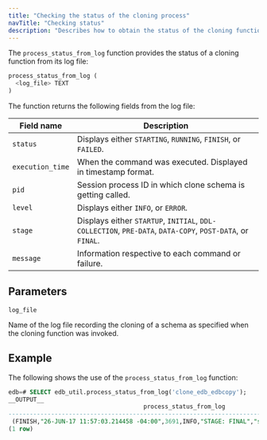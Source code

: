 ```yaml
---
title: "Checking the status of the cloning process"
navTitle: "Checking status"
description: "Describes how to obtain the status of the cloning function"
---
```


<div id="process_status_from_log" class="registered_link"></div>

The `process_status_from_log` function provides the status of a cloning function from its log file:

```sql
process_status_from_log (
  <log_file> TEXT
)
```

The function returns the following fields from the log file:

| Field name       | Description                                                                                               |
|------------------|-----------------------------------------------------------------------------------------------------------|
| `status`         | Displays either `STARTING`, `RUNNING`, `FINISH`, or `FAILED`.                                             |
| `execution_time` | When the command was executed. Displayed in timestamp format.                                             |
| `pid`            | Session process ID in which clone schema is getting called.                                               |
| `level`          | Displays either `INFO`, or `ERROR`.                                                                       |
| `stage`          | Displays either `STARTUP`, `INITIAL`, `DDL-COLLECTION`, `PRE-DATA`, `DATA-COPY`, `POST-DATA`, or `FINAL`. |
| `message`        | Information respective to each command or failure.                                                        |

## Parameters

`log_file`

Name of the log file recording the cloning of a schema as specified when the cloning function was invoked.

## Example

The following shows the use of the `process_status_from_log` function:

```sql
edb=# SELECT edb_util.process_status_from_log('clone_edb_edbcopy');
__OUTPUT__
                                      process_status_from_log
---------------------------------------------------------------------------------------------------
 (FINISH,"26-JUN-17 11:57:03.214458 -04:00",3691,INFO,"STAGE: FINAL","successfully cloned schema")
(1 row)
```
